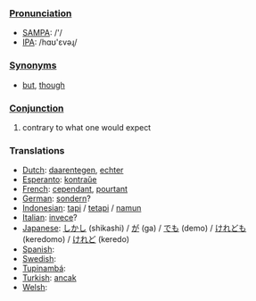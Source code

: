 ===[[Pronunciation]]===
*[[w:SAMPA|SAMPA]]: /'/
*[[w:IPA|IPA]]: /hɑʊ'εvəɻ/

===[[Synonym]]s===

*[[but]], [[though]]

===[[Conjunction]]===

#contrary to what one would expect

===Translations===
*[[Dutch]]: [[daarentegen]], [[echter]]
*[[Esperanto]]: [[kontraŭe]]
*[[French]]: [[cependant]], [[pourtant]]
*[[German]]: [[sondern]]?
*[[Indonesian]]: [[tapi]] / [[tetapi]] / [[namun]]
*[[Italian]]: [[invece]]?
*[[Japanese]]: [[しかし]] (shikashi) / [[が]] (ga) / [[でも]] (demo) / [[けれども]] (keredomo) / [[けれど]] (keredo)
*[[Spanish]]: [[]]
*[[Swedish]]: [[]]
*[[Tupinambá]]: [[]]
*[[Turkish]]: [[ancak]]
*[[Welsh]]: [[]]